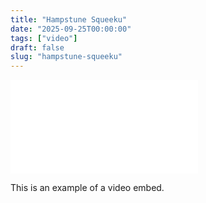 ```yaml
---
title: "Hampstune Squeeku"
date: "2025-09-25T00:00:00"
tags: ["video"]
draft: false
slug: "hampstune-squeeku"
---
```



<iframe
    src={videoUrl}
    title="YouTube video player"
    frameborder="0"
    className="video-iframe"
>
</iframe>

This is an example of a video embed.